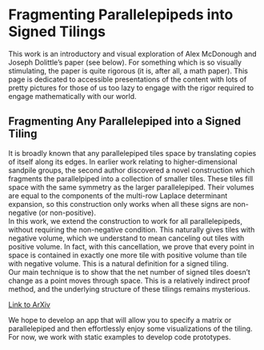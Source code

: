 # Fragmenting Parallelepipeds into Signed Tilings {.unnumbered}

This work is an introductory and visual exploration of Alex McDonough and Joseph Dolittle's paper (see below). For something which is so visually stimulating, the paper is quite rigorous (it is, after all, a math paper). This page is dedicated to accessible presentations of the content with lots of pretty pictures for those of us too lazy to engage with the rigor required to engage mathematically with our world.

::: {.callout-note collapse="true"}
## Fragmenting Any Parallelepiped into a Signed Tiling

It is broadly known that any parallelepiped tiles space by translating copies of itself along its edges. In earlier work relating to higher-dimensional sandpile groups, the second author discovered a novel construction which fragments the parallelpiped into a collection of smaller tiles. These tiles fill space with the same symmetry as the larger parallelepiped. Their volumes are equal to the components of the multi-row Laplace determinant expansion, so this construction only works when all these signs are non-negative (or non-positive).\
In this work, we extend the construction to work for all parallelepipeds, without requiring the non-negative condition. This naturally gives tiles with negative volume, which we understand to mean canceling out tiles with positive volume. In fact, with this cancellation, we prove that every point in space is contained in exactly one more tile with positive volume than tile with negative volume. This is a natural definition for a signed tiling.\
Our main technique is to show that the net number of signed tiles doesn't change as a point moves through space. This is a relatively indirect proof method, and the underlying structure of these tilings remains mysterious.

[Link to ArXiv](https://arxiv.org/abs/2307.07900)
:::

We hope to develop an app that will allow you to specify a matrix or parallelepiped and then effortlessly enjoy some visualizations of the tiling. For now, we work with static examples to develop code prototypes.
